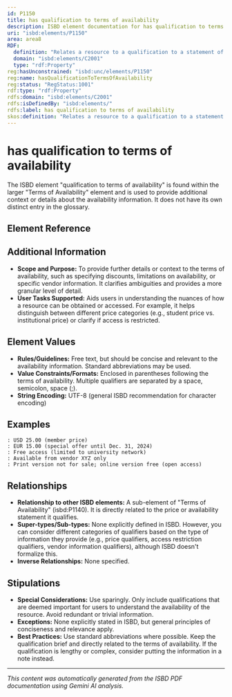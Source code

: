 ```yaml
---
id: P1150
title: has qualification to terms of availability
description: ISBD element documentation for has qualification to terms of availability
uri: "isbd:elements/P1150"
area: area8
RDF:
  definition: "Relates a resource to a qualification to a statement of the price if it is for sale or a brief statement of other terms if it is not for sale."
  domain: "isbd:elements/C2001"
  type: "rdf:Property"
reg:hasUnconstrained: "isbd:unc/elements/P1150"
reg:name: hasQualificationToTermsOfAvailability
reg:status: "RegStatus:1001"
rdf:type: "rdf:Property"
rdfs:domain: "isbd:elements/C2001"
rdfs:isDefinedBy: "isbd:elements/"
rdfs:label: has qualification to terms of availability
skos:definition: "Relates a resource to a qualification to a statement of the price if it is for sale or a brief statement of other terms if it is not for sale."
---
```

# has qualification to terms of availability

The ISBD element "qualification to terms of availability" is found within the larger "Terms of Availability" element and is used to provide additional context or details about the availability information.  It does not have its own distinct entry in the glossary.

## Element Reference


<ElementReference frontMatter={frontMatter} />

## Additional Information

- **Scope and Purpose:** To provide further details or context to the terms of availability, such as specifying discounts, limitations on availability, or specific vendor information. It clarifies ambiguities and provides a more granular level of detail.
- **User Tasks Supported:** Aids users in understanding the nuances of how a resource can be obtained or accessed. For example, it helps distinguish between different price categories (e.g., student price vs. institutional price) or clarify if access is restricted.

## Element Values

- **Rules/Guidelines:**  Free text, but should be concise and relevant to the availability information. Standard abbreviations may be used.
- **Value Constraints/Formats:**  Enclosed in parentheses following the terms of availability. Multiple qualifiers are separated by a space, semicolon, space (;).
- **String Encoding:**  UTF-8 (general ISBD recommendation for character encoding)

## Examples

```
: USD 25.00 (member price)
: EUR 15.00 (special offer until Dec. 31, 2024)
: Free access (limited to university network)
: Available from vendor XYZ only
: Print version not for sale; online version free (open access)
```

## Relationships

- **Relationship to other ISBD elements:**  A sub-element of "Terms of Availability" (isbd:P1140). It is directly related to the price or availability statement it qualifies.
- **Super-types/Sub-types:** None explicitly defined in ISBD.  However, you can consider different categories of qualifiers based on the type of information they provide (e.g., price qualifiers, access restriction qualifiers, vendor information qualifiers), although ISBD doesn't formalize this.
- **Inverse Relationships:**  None specified.

## Stipulations

- **Special Considerations:** Use sparingly. Only include qualifications that are deemed important for users to understand the availability of the resource.  Avoid redundant or trivial information.
- **Exceptions:** None explicitly stated in ISBD, but general principles of conciseness and relevance apply.
- **Best Practices:** Use standard abbreviations where possible. Keep the qualification brief and directly related to the terms of availability. If the qualification is lengthy or complex, consider putting the information in a note instead.


---

*This content was automatically generated from the ISBD PDF documentation using Gemini AI analysis.*
